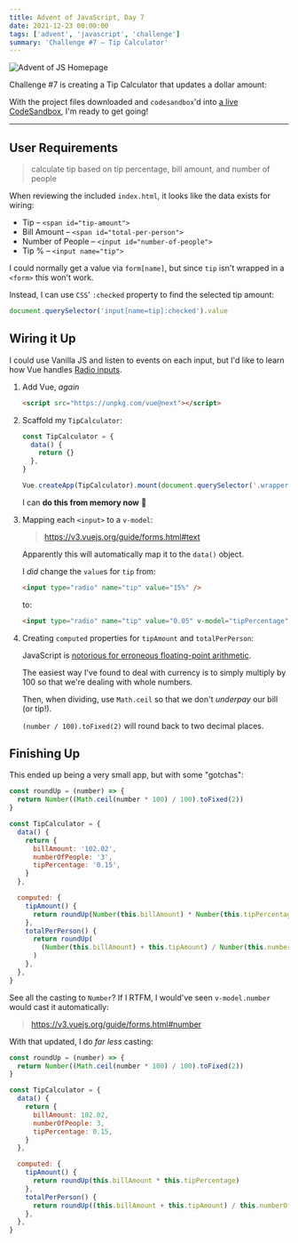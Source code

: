 ```yaml
---
title: Advent of JavaScript, Day 7
date: 2021-12-23 00:00:00
tags: ['advent', 'javascript', 'challenge']
summary: 'Challenge #7 – Tip Calculator'
---
```


![Advent of JS Homepage](/static/images/advent-of-js.png)

Challenge #7 is creating a Tip Calculator that updates a dollar amount:

<CodeSandbox codeSandboxId="advent-of-javascript-day-7-mcviv" />

With the project files downloaded and `codesandbox`'d into [a live CodeSandbox](https://codesandbox.io/s/advent-of-javascript-day-7-mcviv?file=/index.html:738-739), I'm ready to get going!

---

## User Requirements

> calculate tip based on tip percentage, bill amount, and number of people

When reviewing the included `index.html`, it looks like the data exists for wiring:

- Tip – `<span id="tip-amount">`
- Bill Amount – `<span id="total-per-person">`
- Number of People – `<input id="number-of-people">`
- Tip % – `<input name="tip">`

I could normally get a value via `form[name]`, but since `tip` isn't wrapped in a `<form>` this won't work.

Instead, I can use `CSS`' `:checked` property to find the selected tip amount:

```js
document.querySelector('input[name=tip]:checked').value
```

## Wiring it Up

I could use Vanilla JS and listen to events on each input, but I'd like to learn how Vue handles [Radio inputs](https://v3.vuejs.org/guide/forms.html#radio).

1. Add Vue, _again_

   ```html
   <script src="https://unpkg.com/vue@next"></script>
   ```

1. Scaffold my `TipCalculator`:

   ```js
   const TipCalculator = {
     data() {
       return {}
     },
   }

   Vue.createApp(TipCalculator).mount(document.querySelector('.wrapper'))
   ```

   I can **do this from memory now** 🤩

1. Mapping each `<input>` to a `v-model`:

   > https://v3.vuejs.org/guide/forms.html#text

   Apparently this will automatically map it to the `data()` object.

   I _did_ change the `value`s for `tip` from:

   ```html
   <input type="radio" name="tip" value="15%" />
   ```

   to:

   ```html
   <input type="radio" name="tip" value="0.05" v-model="tipPercentage" />
   ```

1. Creating `computed` properties for `tipAmount` and `totalPerPerson`:

   JavaScript is [notorious for erroneous floating-point arithmetic](https://www.avioconsulting.com/blog/overcoming-javascript-numeric-precision-issues#:~:text=In%20Javascript%2C%20all%20numbers%20are,the%20sign%20in%20bit%2063.).

   The easiest way I've found to deal with currency is to simply multiply by 100 so that we're dealing with whole numbers.

   Then, when dividing, use `Math.ceil` so that we don't _underpay_ our bill (or tip!).

   `(number / 100).toFixed(2)` will round back to two decimal places.

## Finishing Up

This ended up being a very small app, but with some "gotchas":

```js
const roundUp = (number) => {
  return Number((Math.ceil(number * 100) / 100).toFixed(2))
}

const TipCalculator = {
  data() {
    return {
      billAmount: '102.02',
      numberOfPeople: '3',
      tipPercentage: '0.15',
    }
  },

  computed: {
    tipAmount() {
      return roundUp(Number(this.billAmount) * Number(this.tipPercentage))
    },
    totalPerPerson() {
      return roundUp(
        (Number(this.billAmount) + this.tipAmount) / Number(this.numberOfPeople)
      )
    },
  },
}
```

See all the casting to `Number`? If I RTFM, I would've seen `v-model.number` would cast it automatically:

> https://v3.vuejs.org/guide/forms.html#number

With that updated, I do _far less_ casting:

```js
const roundUp = (number) => {
  return Number((Math.ceil(number * 100) / 100).toFixed(2))
}

const TipCalculator = {
  data() {
    return {
      billAmount: 102.02,
      numberOfPeople: 3,
      tipPercentage: 0.15,
    }
  },

  computed: {
    tipAmount() {
      return roundUp(this.billAmount * this.tipPercentage)
    },
    totalPerPerson() {
      return roundUp((this.billAmount + this.tipAmount) / this.numberOfPeople)
    },
  },
}
```

<CodeSandbox codeSandboxId="advent-of-javascript-day-7-mcviv" />
